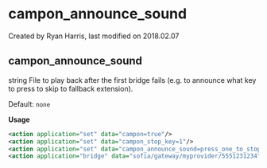 
# campon_announce_sound 

 Created by  Ryan Harris, last modified on 2018.02.07

## campon_announce_sound

string File to play back after the first bridge fails (e.g. to announce what key to press to skip to fallback extension).

Default: `none`

**Usage**

```xml
<action application="set" data="campon=true"/>
<action application="set" data="campon_stop_key=1"/>
<action application="set" data="campon_announce_sound=press_one_to_stop.wav"/>
<action application="bridge" data="sofia/gateway/myprovider/5551231234"/>
```


